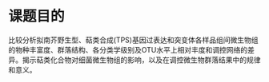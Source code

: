 
# 课题目的 {#project_aim}

比较分析拟南芥野生型、萜类合成(TPS)基因过表达和突变体各样品组间微生物组的物种丰富度、群落结构、各分类学级别及OTU水平上相对丰度和调控网络的差异。揭示萜类化合物对细菌微生物组的影响，以及在调控微生物群落结果中的规律和意义。
